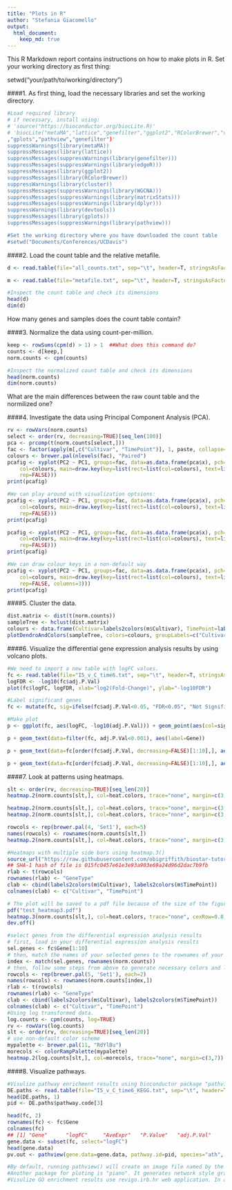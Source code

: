 ```yaml
---
title: "Plots in R"
author: "Stefania Giacomello"
output: 
  html_document:
    keep_md: true
---
```


This R Markdown report contains instructions on how to make plots in R.
Set your working directory as first thing:

setwd("your/path/to/working/directory")

####1. As first thing, load the necessary libraries and set the working directory.
```r
#Load required library
# if necessary, install using:
# 'source("https://bioconductor.org/biocLite.R)'
# 'biocLite("metaMA","lattice","genefilter","ggplot2","RColorBrewer","cluster","WGCNA","matrixStats","dplyr"
,"gplots","pathview","genefilter")'
suppressWarnings(library(metaMA))
suppressMessages(library(lattice))
suppressMessages(suppressWarnings(library(genefilter)))
suppressMessages(suppressWarnings(library(edgeR)))
suppressMessages(library(ggplot2))
suppressMessages(library(RColorBrewer))
suppressWarnings(library(cluster))
suppressMessages(suppressWarnings(library(WGCNA)))
suppressMessages(suppressWarnings(library(matrixStats)))
suppressMessages(suppressWarnings(library(dplyr)))
suppressWarnings(library(devtools))
suppressMessages(library(gplots))
suppressMessages(suppressWarnings(library(pathview)))

#Set the working directory where you have downloaded the count table
#setwd("Documents/Conferences/UCDavis")
```

####2. Load the count table and the relative metafile.
```r
d <- read.table(file="all_counts.txt", sep="\t", header=T, stringsAsFactors=F)

m <- read.table(file="metafile.txt", sep="\t", header=T, stringsAsFactors=F)

#Inspect the count table and check its dimensions
head(d)
dim(d)
```

How many genes and samples does the count table contain?

####3. Normalize the data using count-per-million.
```r
keep <- rowSums(cpm(d) > 1) > 1  ##What does this command do?
counts <- d[keep,]
norm.counts <- cpm(counts)

#Inspect the normalized count table and check its dimensions
head(norm.counts)
dim(norm.counts)
```

What are the main differences between the raw count table and the normilized one?

####4. Investigate the data using Principal Component Analysis (PCA).
```r
rv <- rowVars(norm.counts)
select <- order(rv, decreasing=TRUE)[seq_len(100)]
pca <- prcomp(t(norm.counts[select,]))
fac <- factor(apply(m[,c("Cultivar", "TimePoint")], 1, paste, collapse=":"))
colours <- brewer.pal(nlevels(fac), "Paired")
pcafig <- xyplot(PC2 ~ PC1, groups=fac, data=as.data.frame(pca$x), pch=16, cex=1, aspect="iso",
    col=colours, main=draw.key(key=list(rect=list(col=colours), text=list(levels(fac)),
    rep=FALSE)))
print(pcafig)

#We can play around with visualization optsions:
pcafig <- xyplot(PC2 ~ PC1, groups=fac, data=as.data.frame(pca$x), pch=18, cex=1, aspect="iso",
    col=colours, main=draw.key(key=list(rect=list(col=colours), text=list(levels(fac)),
    rep=FALSE)))
print(pcafig)

pcafig <- xyplot(PC2 ~ PC1, groups=fac, data=as.data.frame(pca$x), pch=6, cex=1, aspect="iso",
    col=colours, main=draw.key(key=list(rect=list(col=colours), text=list(levels(fac)),
    rep=FALSE)))
print(pcafig)

#We can draw colour keys in a non-default way
pcafig <- xyplot(PC2 ~ PC1, groups=fac, data=as.data.frame(pca$x), pch=16, cex=1, aspect="iso",
    col=colours, main=draw.key(key=list(rect=list(col=colours), text=list(levels(fac)),
    rep=FALSE, columns=3)))
print(pcafig)
```

####5. Cluster the data.
```r
dist.matrix <- dist(t(norm.counts))
sampleTree <- hclust(dist.matrix)
colours <- data.frame(Cultivar=labels2colors(m$Cultivar), TimePoint=labels2colors(m$TimePoint))
plotDendroAndColors(sampleTree, colors=colours, groupLabels=c("Cultivar", "TimePoint"), colorHeight=0.1, autoColorHeight=FALSE)
```

####6. Visualize the differential gene expression analysis results by using volcano plots.
```r
#We need to import a new table with logFC values.
fc <- read.table(file="I5_v_C_time6.txt", sep="\t", header=T, stringsAsFactors=F)
logFDR <- -log10(fc$adj.P.Val)
plot(fc$logFC, logFDR, xlab="log2(Fold-Change)", ylab="-log10FDR")

#Label significant genes
fc <- mutate(fc, sig=ifelse(fc$adj.P.Val<0.05, "FDR<0.05", "Not Significant")) #What does the command do?

#Make plot
p <- ggplot(fc, aes(logFC, -log10(adj.P.Val))) + geom_point(aes(col=sig)) + scale_color_manual(values=c("red", "black"))

p + geom_text(data=filter(fc, adj.P.Val<0.001), aes(label=Gene))

p + geom_text(data=fc[order(fc$adj.P.Val, decreasing=FALSE)[1:10],], aes(label=Gene))

p + geom_text(data=fc[order(fc$adj.P.Val, decreasing=FALSE)[1:10],], aes(label=Gene)) + geom_vline(xintercept=c(-2,2), colour="black") + geom_hline(yintercept=1.3, colour="black")
```

####7. Look at patterns using heatmaps.
```r
slt <- order(rv, decreasing=TRUE)[seq_len(20)]
heatmap.2(norm.counts[slt,], col=heat.colors, trace="none", margin=c(3,7))

heatmap.2(norm.counts[slt,], col=heat.colors, trace="none", margin=c(3,6), cexRow=0.8, cexCol=0.8)
heatmap.2(norm.counts[slt,], col=heat.colors, trace="none", margin=c(3,7), cexRow=0.8, cexCol=0.8, ColSideColors=labels2colors(m$Cultivar))

rowcols <- rep(brewer.pal(4, 'Set1'), each=5)
names(rowcols) <- rownames(norm.counts[slt,])
heatmap.2(norm.counts[slt,], col=heat.colors, trace="none", margin=c(3,7), cexRow=0.8, cexCol=0.8, ColSideColors=labels2colors(m$Cultivar), RowSideColors=rowcols)

#Heatmaps with multiple side bars using heatmap.3()
source_url("https://raw.githubusercontent.com/obigriffith/biostar-tutorials/master/Heatmaps/heatmap.3.R")
## SHA-1 hash of file is 015fc0457e61e3e93a903e69a24d96d2dac7b9fb
rlab <- t(rowcols)
rownames(rlab) <- "GeneType"
clab <- cbind(labels2colors(m$Cultivar), labels2colors(m$TimePoint))
colnames(clab) <- c("Cultivar", "TimePoint")

# The plot will be saved to a pdf file because of the size of the figure
pdf("test_heatmap3.pdf")
heatmap.3(norm.counts[slt,], col=heat.colors, trace="none", cexRow=0.8, cexCol=0.8, ColSideColors=clab, RowSideColors=rlab, ColSideColorsSize=2, RowSideColorsSize=2, margin=c(5,5))
dev.off()

#select genes from the differential expression analysis results
# first, load in your differential expression analysis results
sel.genes <- fc$Gene[1:10]
# then, match the names of your selected genes to the rownames of your counts table
index <- match(sel.genes, rownames(norm.counts))
# then, follow some steps from above to generate necessary colors and labels
rowcols <- rep(brewer.pal(5, 'Set1'), each=2)
names(rowcols) <- rownames(norm.counts[index,])
rlab <- t(rowcols)
rownames(rlab) <- "GeneType"
clab <- cbind(labels2colors(m$Cultivar), labels2colors(m$TimePoint))
colnames(clab) <- c("Cultivar", "TimePoint")
#Using log transformed data.
log.counts <- cpm(counts, log=TRUE)
rv <- rowVars(log.counts)
slt <- order(rv, decreasing=TRUE)[seq_len(20)]
# use non-default color scheme
mypalette <- brewer.pal(11, "RdYlBu")
morecols <- colorRampPalette(mypalette)
heatmap.2(log.counts[slt,], col=morecols, trace="none", margin=c(3,7))
```

####8. Visualize pathways.
```r
#Visulize pathway enrichment results using bioconductor package "pathview"
DE.paths <- read.table(file="I5_v_C_time6_KEGG.txt", sep="\t", header=T, stringsAsFactors=F)
head(DE.paths, 1)
pid <- DE.paths$pathway.code[3]

head(fc, 2)
rownames(fc) <- fc$Gene
colnames(fc)
## [1] "Gene"      "logFC"     "AveExpr"   "P.Value"   "adj.P.Val"
gene.data <- subset(fc, select="logFC")
head(gene.data)
pv.out <- pathview(gene.data=gene.data, pathway.id=pid, species="ath", gene.idtype="KEGG", kegg.native=T)

#By default, running pathview() will create an image file named by the pathway id (for example, in this case there should be a file named "ath04141.pathview.png" in the current directory).
#Another package for ploting is "piano". It generates network style graphs. "Cytoscape" is another possible software to generate graphs for enrichment analysis results.
#Visulize GO enrichment results use revigo.irb.hr web application. In a web browser (Safari, explorer, chrome, firefox), open revigo.irb.hr.
```

